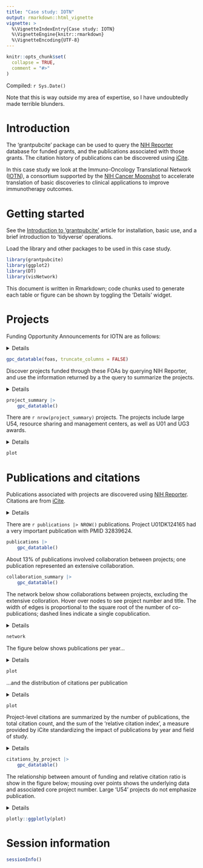```yaml
---
title: "Case study: IOTN"
output: rmarkdown::html_vignette
vignette: >
  %\VignetteIndexEntry{Case study: IOTN}
  %\VignetteEngine{knitr::rmarkdown}
  %\VignetteEncoding{UTF-8}
---
```


```r
knitr::opts_chunk$set(
  collapse = TRUE,
  comment = "#>"
)
```

Compiled: `r Sys.Date()`

Note that this is way outside my area of expertise, so I have
undoubtedly made terrible blunders.

# Introduction

The 'grantpubcite' package can be used to query the [NIH Reporter][]
database for funded grants, and the publications associated with those
grants. The citation history of publications can be discovered using
[iCite][].

[NIH Reporter]: https://reporter.nih.gov/
[iCite]: https://icite.od.nih.gov/

In this case study we look at the Immuno-Oncology Translational
Network ([IOTN][]), a consortium supported by the [NIH Cancer Moonshot][]
to accelerate translation of basic discoveries to clinical
applications to improve immunotherapy outcomes.

[IOTN]: https://www.iotnmoonshot.org/en/
[NIH Cancer Moonshot]: https://www.cancer.gov/research/key-initiatives/moonshot-cancer-initiative

# Getting started

See the [Introduction to 'grantpubcite'][grantpubcite] article for
installation, basic use, and a brief introduction to 'tidyverse'
operations.

[grantpubcite]: ./grantpubcite.html

Load the library and other packages to be used in this case study.

```r
library(grantpubcite)
library(ggplot2)
library(DT)
library(visNetwork)
```

This document is written in Rmarkdown; code chunks used to generate
each table or figure can be shown by toggling the 'Details' widget.

# Projects

Funding Opportunity Announcements for IOTN are as follows:

<details>
```r
foas <- case_study_foa_iotn()
```
</details>

```r
gpc_datatable(foas, truncate_columns = FALSE)
```

Discover projects funded through these FOAs by querying NIH Reporter,
and use the information returned by a the query to summarize the
projects.

<details>
```r
## not all projects funded by these FOAs are part of the IOTN
excluded_core_project_num <- c(
    "U01CA247548", "U01CA247576", "UH3CA244687", "UH3CA244697"
)
project_summary <-
    program_projects(foas) |>
    filter(!(core_project_num %in% excluded_core_project_num))
```
</details>

```r
project_summary |>
    gpc_datatable()
```

There are `r nrow(project_summary)` projects. The projects include
large U54, resource sharing and management centers, as well as U01 and
UG3 awards.

<details>
```r
plot <-
    project_summary |>
    left_join(foas, by = "full_foa") |>
    ggplot(aes(tag, award_amount)) +
    scale_y_continuous(labels = scales::comma) +
    geom_boxplot(outlier.color = NA) +
    geom_jitter() +
    xlab("Funding type") + ylab("Amount ($)")
```
</details>

```r
plot
```

# Publications and citations

Publications associated with projects are discovered using [NIH
Reporter][]. Citations are from [iCite][].

<details>
```r
program_publications <-
    program_publications(foas) |>
    filter(!(core_project_num %in% excluded_core_project_num))

publications <-
    program_publications |>
    select(-c("full_foa", "core_project_num")) |>
    distinct() |>
    arrange(desc(citation_count))

publications_per_project <-
    program_publications |>
    count(core_project_num, name = "n_pub") |>
    left_join(project_summary, by = "core_project_num") |>
    select(-c("full_foa", "project_title", "fiscal_year")) |>
    arrange(desc(n_pub))

collaboration_summary <-
    program_publications |>
    count(pmid, name = "n_collaborators") |>
    count(n_collaborators, name = "n_publications")
```
</details>

There are `r publications |> NROW()` publications. Project U01DK124165
had a very important publication with PMID 32839624.

```r
publications |>
    gpc_datatable()
```

About 13% of publications involved collaboration between projects; one
publication represented an extensive collaboration.

```r
collaboration_summary |>
    gpc_datatable()
```

The network below show collaborations between projects, excluding the
extensive colloration. Hover over nodes to see project number and
title. The width of edges is proportional to the square root of the
number of co-publications; dashed lines indicate a single
copublication.

<details>
```r
## pubs <- program_publications(foas)
## pubs |> count(pmid) # pmid 32554617 is highly collaborative
copub_data <-
    copublication_data(foas, exclude = "32554617") |>
    filter(!(
        (core_project_num.x %in% excluded_core_project_num) |
        (core_project_num.y %in% excluded_core_project_num)
    ))

nodes <-
    copub_data |>
    ## exclude
    tidyr::pivot_longer(dplyr::starts_with("core_project_num")) |>
    distinct(id = value) |>
    left_join(
        project_summary |>
        select(id = "core_project_num", project_title) |>
        distinct(),
        by = "id"
    ) |>
    mutate(
        size = 10,
        title = paste0(id, ": ", .data$project_title)
    ) |>
    arrange(id)

edges <-
    copub_data |>
    mutate(
        from = core_project_num.x,
        to = core_project_num.y,
        width = 3 * sqrt(n),
        smooth = FALSE,
        dashes = n == 1L
    )

network <-
    visNetwork(nodes, edges) |>
    visLayout(randomSeed = 123) |>
    visOptions(highlightNearest = TRUE)
```
</details>

```r
network
```

The figure below shows publications per year...

<details>
```r
plot <-
    publications |>
    ggplot(aes(factor(year))) +
    geom_bar() +
    xlab("Year") + ylab("Number of publications")
```
</details>

```r
plot
```

...and the distribution of citations per publication

<details>
```r
plot <-
    publications |>
    filter(citation_count > 0) |>
    ggplot(aes(citation_count)) +
    scale_x_log10() +
    geom_density() +
    xlab("Number of citations") + ylab("Number of publications")
```
</details>

```r
plot
```

Project-level citations are summarized by the number of publications,
the total citation count, and the sum of the 'relative citation
index', a measure provided by iCite standardizing the impact of
publications by year and field of study.

<details>
```r
citations_by_project <-
    program_publications |>
    group_by(core_project_num) |>
    summarize(
        n_pub = n(),
        n_citn = sum(citation_count),
        total_rcr = sum(relative_citation_ratio, na.rm = TRUE)
    ) |>
    left_join(project_summary, by = "core_project_num") |>
    arrange(desc(total_rcr))
```
</details>

```r
citations_by_project |>
    gpc_datatable()
```

The relationship between amount of funding and relative citation ratio
is show in the figure below; mousing over points shows the underlying
data and associated core project number. Large 'U54' projects do not
emphasize publication.

<details>
```r
plot <-
    citations_by_project |>
    ggplot(
        aes(
            award_amount, total_rcr,
            text = paste0(core_project_num, ": ", gpc_shorten(project_title))
        )
    ) +
    geom_point() +
    scale_x_continuous(labels = scales::comma) +
    xlab("Award amount ($)") +
    ylab("Total relative citation ratio")
```
</details>

```r
plotly::ggplotly(plot)
```

# Session information

```r
sessionInfo()
```
